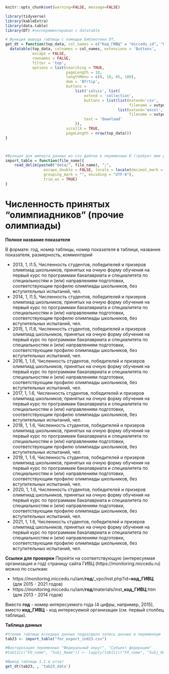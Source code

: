 
```r
knitr::opts_chunk$set(warning=FALSE, message=FALSE)
```


```r
library(tidyverse)
library(kableExtra)
library(data.table)
library(DT) #экспериментировал с datatable
```

```r
# Функция вывода таблицы с помощью библиотеки DT, 
get_dt = function(top_data, col_names = c("Код_ГИВЦ" = "miccedu_id", "Организация" = "clear_name", "2013" = "ind_2013_value", "2014" = "ind_2014_value", "2015" = "ind_2015_value", "2016" = "ind_2016_value", "2017" = "ind_2017_value", "2018" = "ind_2018_value", "2019" = "ind_2019_value", "2020" = "ind_2020_value", "2021" =  "ind_2021_value"), output_file_name) {
  datatable(top_data, colnames = col_names, extensions = 'Buttons',
            escape = FALSE,
            rownames = FALSE,
            filter = 'top',
            options = list(searching = TRUE,
                           pageLength = 10,
                           lengthMenu = c(8, 10, 85, 100),
                           dom = 'Bfrtip',
                           buttons = 
                               list('colvis', list(
                                   extend = 'collection',
                                   buttons = list(list(extend='csv',
                                                       filename = output_file_name),
                                                  list(extend='excel',
                                                       filename = output_file_name)),
                                   text = 'Download'
                               )),
                           scrollX = TRUE,
                           pageLength = nrow(top_data))) 
}



#Функция для импорта данных из csv файлов в переменные R (требует имя файла в кавычках и берет из каталока data рабочей директории проекта)
import_table = function(file_name){
    read_delim(paste0("data/", file_name), ";", 
                 escape_double = FALSE, locale = locale(decimal_mark = ",", 
                 grouping_mark = "", encoding = "UTF-8"), 
                 trim_ws = TRUE)
}
```






# Численность принятых "олимпиадников" (прочие олимпиады)  {#ind23_info}

**Полное название показателя**

В формате: год, номер таблицы, номер показателя в таблице, название показателя, размерность, *комментарий*


* 2013,	1,	I1.5,	Численность студентов, победителей и призеров олимпиад школьников, принятых на очную форму обучения на первый курс по программам бакалавриата и специалитета по специальностям и (или) направлениям подготовки, соответствующим профилю олимпиады школьников, без вступительных испытаний,	чел.
* 2014,	1,	I1.5,	Численность студентов, победителей и призеров олимпиад школьников, принятых на очную форму обучения на первый курс по программам бакалавриата и специалитета по специальностям и (или) направлениям подготовки, соответствующим профилю олимпиады школьников, без вступительных испытаний,	чел.
* 2015,	1,	I1.6,	Численность студентов, победителей и призеров олимпиад школьников, принятых на очную форму обучения на первый курс по программам бакалавриата и специалитета по специальностям и (или) направлениям подготовки, соответствующим профилю олимпиады школьников, без вступительных испытаний,	чел.
* 2016, 1, 1.6, Численность студентов, победителей и призеров олимпиад школьников, принятых на очную форму обучения на первый курс по программам бакалавриата и специалитета по специальностям и (или) направлениям подготовки, соответствующим профилю олимпиады школьников, без вступительных испытаний,	чел.
* 2017, 1, 1.6, Численность студентов, победителей и призеров олимпиад школьников, принятых на очную форму обучения на первый курс по программам бакалавриата и специалитета по специальностям и (или) направлениям подготовки, соответствующим профилю олимпиады школьников, без вступительных испытаний,	чел.
* 2018, 1, 1.6, Численность студентов, победителей и призеров олимпиад школьников, принятых на очную форму обучения на первый курс по программам бакалавриата и специалитета по специальностям и (или) направлениям подготовки, соответствующим профилю олимпиады школьников, без вступительных испытаний,	чел.
* 2019, 1, 1.6, Численность студентов, победителей и призеров олимпиад школьников, принятых на очную форму обучения на первый курс по программам бакалавриата и специалитета по специальностям и (или) направлениям подготовки, соответствующим профилю олимпиады школьников, без вступительных испытаний,	чел.
* 2020, 1, 1.6, Численность студентов, победителей и призеров олимпиад школьников, принятых на очную форму обучения на первый курс по программам бакалавриата и специалитета по специальностям и (или) направлениям подготовки, соответствующим профилю олимпиады школьников, без вступительных испытаний,	чел.
* 2021, 1, 1.6, Численность студентов, победителей и призеров олимпиад школьников, принятых на очную форму обучения на первый курс по программам бакалавриата и специалитета по специальностям и (или) направлениям подготовки, соответствующим профилю олимпиады школьников, без вступительных испытаний,	чел.


**Ссылки для проверки**
Перейти на соответствующую (интересуемая организация и год) страницу сайта ГИВЦ (https://monitoring.miccedu.ru) можно по ссылкам:

* https://monitoring.miccedu.ru/iam/**год**/_vpo/inst.php?id=**код_ГИВЦ** (для 2015 - 2021 годов)
* https://monitoring.miccedu.ru/iam/**год**/materials/inst_**код_ГИВЦ**.htm (для 2013 - 2014 годов)

Вместо **год** - номер интересуемого года (4 цифры, например, 2015), вместо **код_ГИВЦ** - код интересуемой организации (см. первый столбец таблицы).



**Таблица данных**

```r
#Чтение таблицы исходных данных подраздела запись данных в переменную
tab23 <- import_table("for_export_ind23.csv")

#Факторизация переменных "Федеральный округ", "Субъект федерации"
#tab11[c("FO_name", "Subj_Name")] <- lapply(tab11[c("FO_name", "Subj_Name")] , factor)

```




```r
#Вывод таблицы 1.1 в отчет
get_dt(tab23, , 'tab23_data')
```



